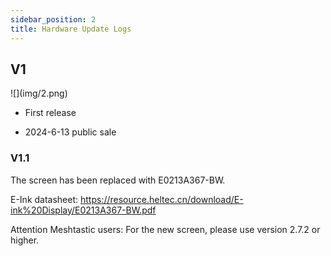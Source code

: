 ```yaml
---
sidebar_position: 2
title: Hardware Update Logs
---
```


## V1

<div style={{ textAlign: 'center' }}>
  ![](img/2.png)
</div>

- First release

- 2024-6-13 public sale

### V1.1  
The screen has been replaced with E0213A367-BW.

E-Ink datasheet:
https://resource.heltec.cn/download/E-ink%20Display/E0213A367-BW.pdf

Attention Meshtastic users: For the new screen, please use version 2.7.2 or higher.
